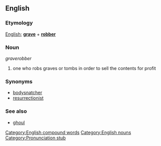 ==English==
===Etymology===
[[English]]; '''[[grave]]''' + '''[[robber]]'''

===Noun===
''graverobber''

# one who robs graves or tombs in order to sell the contents for profit

===Synonyms===
* [[bodysnatcher]]
* [[resurrectionist]]

===See also===
* [[ghoul]]

[[Category:English compound words]]
[[Category:English nouns]]
[[Category:Pronunciation stub]]